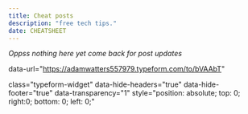 ```yaml
---
title: Cheat posts
description: "free tech tips."
date: CHEATSHEET 
---
```


_Oppss nothing here yet come back for post updates_ 



<!--

Paige’s chat bot

This is a free open source code 
Feel free to modify 😉

1) Create a SaaS chat bot interface 
2) Copy and paste the share link into the 'data-url' field below
-->

<div

  data-url="https://adamwatters557979.typeform.com/to/bVAAbT"

  class="typeform-widget"
  data-hide-headers="true"
  data-hide-footer="true"
  data-transparency="1"
  style="position: absolute; top: 0; right:0; bottom: 0; left: 0;"
></div>
<script>
  (function() {
    var qs,
      js,
      q,
      s,
      d = document,
      gi = d.getElementById,
      ce = d.createElement,
      gt = d.getElementsByTagName,
      id = "typef_orm",
      b = "https://embed.typeform.com/";
    if (!gi.call(d, id)) {
      js = ce.call(d, "script");
      js.id = id;
      js.src = b + "embed.js";
      q = gt.call(d, "script")[0];
      q.parentNode.insertBefore(js, q);
    }
  })();
</script>

